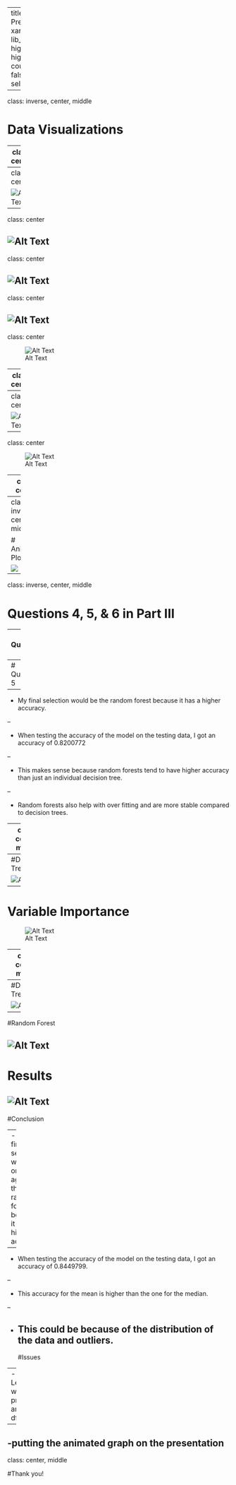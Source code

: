 
---
title: "Midterm Presentation"
output:
  xaringan::moon_reader:
    lib_dir: libs
    nature:
      highlightStyle: github
      highlightLines: true
      countIncrementalSlides: false
  html_document:
    self_contained: false
   
---

class: inverse, center, middle

# Data Visualizations

---
class: center


![Alt Text](V2.png)


---
class: center

![Alt Text](V1.png)
---
class: center

![Alt Text](V5.png)
---
class: center

![Alt Text](V6.png)
---
class: center

![Alt Text](V3.png)
---
class: center

![Alt Text](V9.png)

---
class: center

![Alt Text](V4.png)

---
class: center

![Alt Text](V8.png)
---

class: center

![Alt Text](V10.png)

---
class: center

![Alt Text](V7.png)

---
class: inverse, center, middle

# Animated Plot

![](f1.gif)

---

class: inverse, center, middle

# Questions 4, 5, & 6 in Part III

---
# Question 4

![Alt Text](V11.png)
---
# Question 5

--
- My final selection would be the random forest because it has a higher accuracy.

--

- When testing the accuracy of the model on the testing data, I got an accuracy of 0.8200772 

--

- This makes sense because random forests tend to have higher accuracy than just an individual decision tree.

--

- Random forests also help with over fitting and are more stable compared to decision trees.

---
class: center, middle

# Question 6
---
#Decision Tree

![Alt Text](V12.png)
---
# Variable Importance

![Alt Text](V13.png)

---
class: center, middle

# Hyper-parameter plots
---
#Decision Tree

![Alt Text](V14.png)
---
#Random Forest

![Alt Text](V15.png)
---
# Results

![Alt Text](V16.png)
---
#Conclusion

--
- My final selection would, once again, be the random forest because it has a higher accuracy.

--

- When testing the accuracy of the model on the testing data, I got an accuracy of 0.8449799. 

--

- This accuracy for the mean is higher than the one for the median.

--

- This could be because of the distribution of the data and outliers.
---
#Issues

--
-Levels with pred and df_test

--

-putting the animated graph on the presentation
---
class: center, middle

#Thank you!





